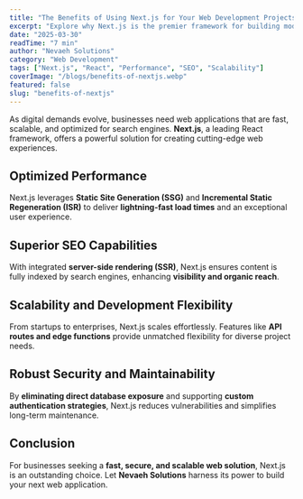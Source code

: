 ```yaml
---
title: "The Benefits of Using Next.js for Your Web Development Projects"
excerpt: "Explore why Next.js is the premier framework for building modern web applications."
date: "2025-03-30"
readTime: "7 min"
author: "Nevaeh Solutions"
category: "Web Development"
tags: ["Next.js", "React", "Performance", "SEO", "Scalability"]
coverImage: "/blogs/benefits-of-nextjs.webp"
featured: false
slug: "benefits-of-nextjs"
---
```


As digital demands evolve, businesses need web applications that are fast, scalable, and optimized for search engines. **Next.js**, a leading React framework, offers a powerful solution for creating cutting-edge web experiences.

## Optimized Performance

Next.js leverages **Static Site Generation (SSG)** and **Incremental Static Regeneration (ISR)** to deliver **lightning-fast load times** and an exceptional user experience.

## Superior SEO Capabilities

With integrated **server-side rendering (SSR)**, Next.js ensures content is fully indexed by search engines, enhancing **visibility and organic reach**.

## Scalability and Development Flexibility

From startups to enterprises, Next.js scales effortlessly. Features like **API routes and edge functions** provide unmatched flexibility for diverse project needs.

## Robust Security and Maintainability

By **eliminating direct database exposure** and supporting **custom authentication strategies**, Next.js reduces vulnerabilities and simplifies long-term maintenance.

## Conclusion

For businesses seeking a **fast, secure, and scalable web solution**, Next.js is an outstanding choice. Let **Nevaeh Solutions** harness its power to build your next web application.
